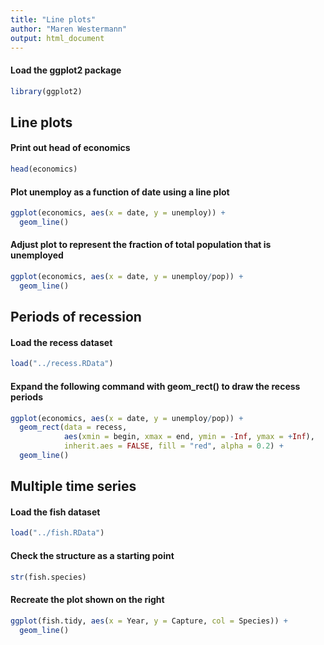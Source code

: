 ```yaml
---
title: "Line plots"
author: "Maren Westermann"
output: html_document
---
```


#### Load the ggplot2 package
```r
library(ggplot2)
```


## Line plots

#### Print out head of economics
```r
head(economics)
```

#### Plot unemploy as a function of date using a line plot
```r
ggplot(economics, aes(x = date, y = unemploy)) +
  geom_line()
```

#### Adjust plot to represent the fraction of total population that is unemployed
```r
ggplot(economics, aes(x = date, y = unemploy/pop)) +
  geom_line()
```


## Periods of recession

#### Load the recess dataset 
```r
load("../recess.RData")
```

#### Expand the following command with geom_rect() to draw the recess periods
```r
ggplot(economics, aes(x = date, y = unemploy/pop)) +
  geom_rect(data = recess,
            aes(xmin = begin, xmax = end, ymin = -Inf, ymax = +Inf),
            inherit.aes = FALSE, fill = "red", alpha = 0.2) +
  geom_line()
```


## Multiple time series

#### Load the fish dataset 
```r
load("../fish.RData")
```

#### Check the structure as a starting point
```r
str(fish.species)
```

#### Recreate the plot shown on the right
```r
ggplot(fish.tidy, aes(x = Year, y = Capture, col = Species)) +
  geom_line()
```

